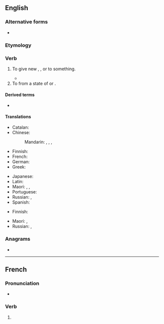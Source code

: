 {{also|revitalisé}}
==English==

===Alternative forms===
* {{l|en|revitalize}} {{qualifier|{{l|en|American}}}}

===Etymology===
{{confix|en|re|vital|ise}}

===Verb===
{{en-verb}} {{lb|en|British spelling}}

# To give new {{l|en|life}}, {{l|en|energy}}, {{l|en|activity}} or {{l|en|success}} to something.
#: {{ux|en|Japanese investment has '''revitalised''' this part of Britain!}}
#* {{quote-journal|en|date=2020 December 2|author=Anthony Lambert|title=Reimagining Railway Stations|journal=Rail|page=39|text=This is reflected in the sterling work of community rail, mobilising volunteers and stakeholders to '''revitalise''' underused station buildings and engage with their local community.}}
# To {{l|en|rouse}} from a state of {{l|en|inactivity}} or {{l|en|quiescence}}.

====Derived terms====
* {{l|en|revitalisation}}

====Translations====
{{trans-top|to give new life, energy, activity or success}}
* Catalan: {{t+|ca|revitalitzar}}
* Chinese:
*: Mandarin: {{t+|cmn|振興|sc=Hani}}, {{t+|cmn|振兴|tr=zhènxīng|sc=Hani}}, {{t+|cmn|復興|sc=Hani}}, {{t+|cmn|复兴|tr=fùxīng|sc=Hani}}
* Finnish: {{t+|fi|elvyttää}}
* French: {{t+|fr|revivifier}}
* German: {{t|de|revitalisieren}}
* Greek: {{t+|el|αναζωογονώ}}
{{trans-mid}}
* Japanese: {{t+|ja|活性化|tr=かっせいかする, kasseika suru|alt=活性化する|sc=Jpan}}
* Latin: {{t|la|animo}}
* Maori: {{t|mi|tāmata}}, {{t|mi|whakahaumanu}}, {{t|mi|whakarauora}}
* Portuguese: {{t+|pt|revitalizar}}
* Russian: {{t+|ru|оживля́ть|impf}}, {{t+|ru|оживи́ть|pf}}
* Spanish: {{t+|es|revitalizar}}
{{trans-bottom}}

{{trans-top|to rouse from a state of inactivity or quiescence}}
* Finnish: {{t+|fi|elvyttää}}
{{trans-mid}}
* Maori: {{t|mi|whakaara}}, {{t|mi|whakaoho}}
* Russian: {{t+|ru|оживля́ть|impf}}, {{t+|ru|оживи́ть|pf}}
{{trans-bottom}}

===Anagrams===
* {{anagrams|en|a=aeeiilrstv|relativise}}

----

==French==

===Pronunciation===
* {{homophones|fr|revitalisent|revitalises}}

===Verb===
{{head|fr|verb form}}

# {{inflection of|fr|revitaliser||1//3|s|pres|ind//sub|;|2|s|impr}}